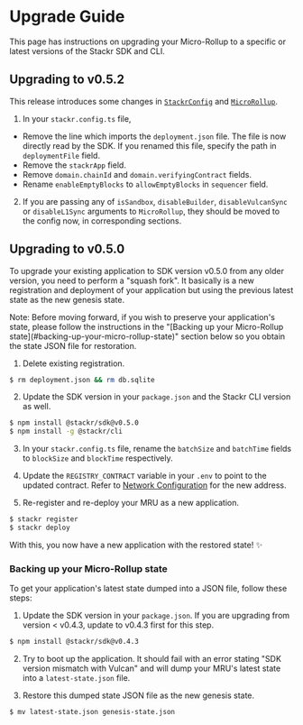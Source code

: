 
# Upgrade Guide

This page has instructions on upgrading your Micro-Rollup to a specific or latest versions of the Stackr SDK and CLI.

## Upgrading to v0.5.2

This release introduces some changes in [`StackrConfig`](/build/framework/config) and [`MicroRollup`](/build/framework/micro-rollup).

1. In your `stackr.config.ts` file,

- Remove the line which imports the `deployment.json` file. The file is now directly read by the SDK. If you renamed this file, specify the path in `deploymentFile` field.
- Remove the `stackrApp` field.
- Remove `domain.chainId` and `domain.verifyingContract` fields.
- Rename `enableEmptyBlocks` to `allowEmptyBlocks` in `sequencer` field.

2. If you are passing any of `isSandbox`, `disableBuilder`, `disableVulcanSync` or `disableL1Sync` arguments to `MicroRollup`, they should be moved to the config now, in corresponding sections.

## Upgrading to v0.5.0

To upgrade your existing application to SDK version v0.5.0 from any older version, you need to perform a "squash fork". It basically is
a new registration and deployment of your application but using the previous latest state as the new genesis state.

<Callout type="info">
  Note: Before moving forward, if you wish to preserve your application's state,
  please follow the instructions in the "[Backing up your Micro-Rollup
  state](#backing-up-your-micro-rollup-state)" section below so you obtain the
  state JSON file for restoration.
</Callout>

1. Delete existing registration.

```bash
$ rm deployment.json && rm db.sqlite
```

2. Update the SDK version in your `package.json` and the Stackr CLI version as well.

```bash
$ npm install @stackr/sdk@v0.5.0
$ npm install -g @stackr/cli
```

3. In your `stackr.config.ts` file, rename the `batchSize` and `batchTime` fields to `blockSize` and `blockTime` respectively.

4. Update the `REGISTRY_CONTRACT` variable in your `.env` to point to the updated contract. Refer to [Network Configuration](/build/references/providers-and-rpc.mdx) for the new address.

5. Re-register and re-deploy your MRU as a new application.

```bash
$ stackr register
$ stackr deploy
```

With this, you now have a new application with the restored state! ✨

### Backing up your Micro-Rollup state

To get your application's latest state dumped into a JSON file, follow these steps:

1. Update the SDK version in your `package.json`. If you are upgrading from version < v0.4.3, update to v0.4.3 first for this step.

```bash
$ npm install @stackr/sdk@v0.4.3
```

2. Try to boot up the application. It should fail with an error stating "SDK version mismatch with Vulcan" and will dump your MRU's latest state into a `latest-state.json` file.

3. Restore this dumped state JSON file as the new genesis state.

```bash
$ mv latest-state.json genesis-state.json
```
